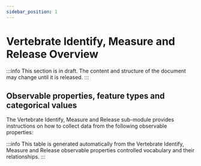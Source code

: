 ```yaml
---
sidebar_position: 1
---
```



# Vertebrate Identify, Measure and Release Overview

:::info
This section is in draft. The content and structure of the document may change until it is released.
:::

## Observable properties, feature types and categorical values

The Vertebrate Identify, Measure and Release sub-module provides instructions on how to collect data from the following observable properties:

<OverviewTable moduleOpCollectionUri="https://linked.data.gov.au/def/test/dawe-cv/a66e0c78-6f5c-4e24-8223-d03f14891e45" />

:::info
This table is generated automatically from the Vertebrate Identify, Measure and Release observable properties controlled vocabulary and their relationships.
:::
